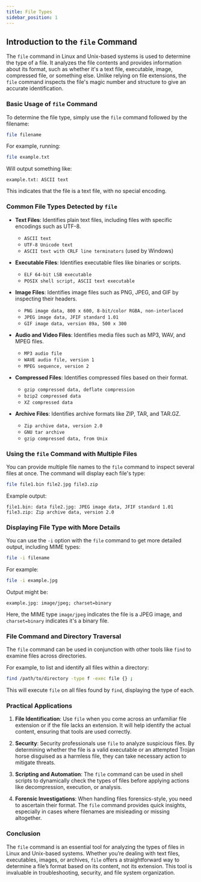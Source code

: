 ```yaml
---
title: File Types
sidebar_position: 1
---
```


## Introduction to the `file` Command

The `file` command in Linux and Unix-based systems is used to determine the type of a file. It analyzes the file contents and provides information about its format, such as whether it's a text file, executable, image, compressed file, or something else. Unlike relying on file extensions, the `file` command inspects the file's magic number and structure to give an accurate identification.

### Basic Usage of `file` Command

To determine the file type, simply use the `file` command followed by the filename:

```bash
file filename
```

For example, running:

```bash
file example.txt
```

Will output something like:

```
example.txt: ASCII text
```

This indicates that the file is a text file, with no special encoding.

### Common File Types Detected by `file`

- **Text Files**: Identifies plain text files, including files with specific encodings such as UTF-8.
  - `ASCII text`
  - `UTF-8 Unicode text`
  - `ASCII text with CRLF line terminators` (used by Windows)

- **Executable Files**: Identifies executable files like binaries or scripts.
  - `ELF 64-bit LSB executable`
  - `POSIX shell script, ASCII text executable`

- **Image Files**: Identifies image files such as PNG, JPEG, and GIF by inspecting their headers.
  - `PNG image data, 800 x 600, 8-bit/color RGBA, non-interlaced`
  - `JPEG image data, JFIF standard 1.01`
  - `GIF image data, version 89a, 500 x 300`

- **Audio and Video Files**: Identifies media files such as MP3, WAV, and MPEG files.
  - `MP3 audio file`
  - `WAVE audio file, version 1`
  - `MPEG sequence, version 2`

- **Compressed Files**: Identifies compressed files based on their format.
  - `gzip compressed data, deflate compression`
  - `bzip2 compressed data`
  - `XZ compressed data`

- **Archive Files**: Identifies archive formats like ZIP, TAR, and TAR.GZ.
  - `Zip archive data, version 2.0`
  - `GNU tar archive`
  - `gzip compressed data, from Unix`

### Using the `file` Command with Multiple Files

You can provide multiple file names to the `file` command to inspect several files at once. The command will display each file's type:

```bash
file file1.bin file2.jpg file3.zip
```

Example output:

```
file1.bin: data file2.jpg: JPEG image data, JFIF standard 1.01 file3.zip: Zip archive data, version 2.0
```

### Displaying File Type with More Details

You can use the `-i` option with the `file` command to get more detailed output, including MIME types:

```bash
file -i filename
```

For example:

```bash
file -i example.jpg
```

Output might be:

```
example.jpg: image/jpeg; charset=binary
```

Here, the MIME type `image/jpeg` indicates the file is a JPEG image, and `charset=binary` indicates it's a binary file.

### File Command and Directory Traversal

The `file` command can be used in conjunction with other tools like `find` to examine files across directories.

For example, to list and identify all files within a directory:

```bash
find /path/to/directory -type f -exec file {} ;
```

This will execute `file` on all files found by `find`, displaying the type of each.

### Practical Applications

1. **File Identification**: Use `file` when you come across an unfamiliar file extension or if the file lacks an extension. It will help identify the actual content, ensuring that tools are used correctly.

2. **Security**: Security professionals use `file` to analyze suspicious files. By determining whether the file is a valid executable or an attempted Trojan horse disguised as a harmless file, they can take necessary action to mitigate threats.

3. **Scripting and Automation**: The `file` command can be used in shell scripts to dynamically check the types of files before applying actions like decompression, execution, or analysis.

4. **Forensic Investigations**: When handling files forensics-style, you need to ascertain their format. The `file` command provides quick insights, especially in cases where filenames are misleading or missing altogether.

### Conclusion

The `file` command is an essential tool for analyzing the types of files in Linux and Unix-based systems. Whether you’re dealing with text files, executables, images, or archives, `file` offers a straightforward way to determine a file’s format based on its content, not its extension. This tool is invaluable in troubleshooting, security, and file system organization.

